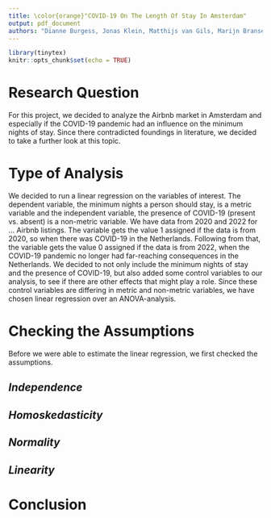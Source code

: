 ```yaml
---
title: \color{orange}"COVID-19 On The Length Of Stay In Amsterdam"
output: pdf_document
authors: "Dianne Burgess, Jonas Klein, Matthijs van Gils, Marijn Bransen"
---
```


```r
library(tinytex)
knitr::opts_chunk$set(echo = TRUE)

```

# \color{orange}**Research Question**
For this project, we decided to analyze the Airbnb market in Amsterdam and especially if the COVID-19 pandemic had an influence on the minimum nights of stay. Since there contradicted foundings in literature, we decided to take a further look at this topic.

# \color{orange}**Type of Analysis**
We decided to run a linear regression on the variables of interest. The dependent variable, the minimum nights a person should stay, is a metric variable and the independent variable, the presence of COVID-19 (present vs. absent) is a non-metric variable. We have data from 2020 and 2022 for ... Airbnb listings. The variable gets the value 1 assigned if the data is from 2020, so when there was COVID-19 in the Netherlands. Following from that, the variable gets the value 0 assigned if the data is from 2022, when the COVID-19 pandemic no longer had far-reaching consequences in the Netherlands.
We decided to not only include the minimum nights of stay and the presence of COVID-19, but also added some control variables to our analysis, to see if there are other effects that might play a role. Since these control variables are differing in metric and non-metric variables, we have chosen linear regression over an ANOVA-analysis.

# \color{orange}**Checking the Assumptions**
Before we were able to estimate the linear regression, we first checked the assumptions.

## *Independence*

## *Homoskedasticity*

## *Normality*

## *Linearity*

# \color{orange}**Conclusion**

